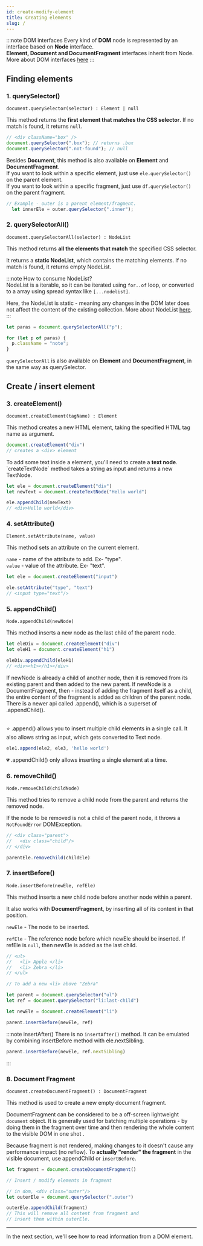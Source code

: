 ```yaml
---
id: create-modify-element
title: Creating elements
slug: /
---
```



:::note DOM interfaces
Every kind of **DOM** node is represented by an interface based on **Node** interface.   
**Element, Document and DocumentFragment** interfaces inherit from Node. More about DOM interfaces [here](https://developer.mozilla.org/en-US/docs/Web/API/Document_Object_Model)
::: 

## Finding elements

### 1. querySelector()

`document.querySelector(selector) : Element | null`

This method returns the **first element that matches the CSS selector**. If no match is found, it returns `null`.

```js
// <div className="box" />
document.querySelector(".box"); // returns .box
document.querySelector(".not-found"); // null
```

<Accordion>
  <Admonition type="note" title="Also available on Element and fragment" id="link-element-has-qs">
  Besides <b>Document</b>, this method is also available on <b>Element</b> and <b>DocumentFragment</b>.<br/>
  If you want to look within a specific element, just use <code>ele.querySelector()</code> on the parent element.<br/>
  If you want to look within a specific fragment, just use <code>df.querySelector()</code> on the parent fragment.

  ```js
  // Example - outer is a parent element/fragment.
    let innerEle = outer.querySelector(".inner");
  ```
  </Admonition>
</Accordion>

<MDN title="querySelector" url="https://developer.mozilla.org/en-US/docs/Web/API/Document/querySelector" />

### 2. querySelectorAll()

`document.querySelectorAll(selector) : NodeList`

This method returns **all the elements that match** the specified CSS selector.

It returns a **static NodeList**, which contains the matching elements. If no match is found, it returns empty NodeList.

:::note How to consume NodeList?  
 NodeList is a iterable, so it can be iterated using `for..of` loop, or converted to a array using spread syntax like `[...nodelist]`.

Here, the NodeList is static - meaning any changes in the DOM later does not affect the content of the existing collection. More about NodeList [here](https://developer.mozilla.org/en-US/docs/Web/API/NodeList).  
:::

```js
let paras = document.querySelectorAll("p");

for (let p of paras) {
  p.className = "note";
}
```

`querySelectorAll` is also available on <b>Element</b> and <b>DocumentFragment</b>, in the <InternalLink href="#link-element-has-qs">same way as querySelector</InternalLink>.

<MDN title="querySelectorAll" url="https://developer.mozilla.org/en-US/docs/Web/API/Document/querySelectorAll" />

## Create / insert element

### 3. createElement()

`document.createElement(tagName) : Element`

This method creates a new HTML element, taking the specified HTML tag name as argument.

```js
document.createElement("div")
// creates a <div> element
```

<Accordion title="Related">
  <Admonition type="note" title="Creating text node">
    To add some text inside a element, you'll need to create a <b>text node</b>. 
    `createTextNode` method takes a string as input and returns a new TextNode.

  ```js
  let ele = document.createElement("div")
  let newText = document.createTextNode("Hello world")

  ele.appendChild(newText) 
  // <div>Hello world</div>
  ```
  </Admonition>
</Accordion>

<MDN title="createElement" url="https://developer.mozilla.org/en-US/docs/Web/API/Document/createElement" />

### 4. setAttribute()

`Element.setAttribute(name, value)`

This method sets an attribute on the current element. 

`name` - name of the attribute to add. Ex- "type".  
`value` - value of the attribute. Ex- "text".

```js
let ele = document.createElement("input")

ele.setAttribute("type", "text") 
// <input type="text"/>
```
<MDN title="setAttribute" url="https://developer.mozilla.org/en-US/docs/Web/API/Element/setAttribute" />


### 5. appendChild()

`Node.appendChild(newNode)`

This method inserts a new node as the last child of the parent node.

```js
let eleDiv = document.createElement("div")
let eleH1 = document.createElement("h1")

eleDiv.appendChild(eleH1)
// <div><h1></h1></div>
```

<Accordion title="Edge cases and alternative">
  <Admonition type="note" title="If it already has a parent">
  If newNode is already a child of another node, 
  then it is removed from its existing parent and then added to the new parent.
  </Admonition>

  <Admonition type="note" title="If it is DocumentFragment" id="link-appendChild-documentFragment">
  If newNode is a DocumentFragment, then - instead of adding the fragment itself as a child, 
  the entire content of the fragment is added as children of the parent node.
  </Admonition>

  <Admonition type="note" title=".append()">
  There is a newer api called .append(), which is a superset of .appendChild().<br/><br/>

  ⭐️ .append() allows you to insert multiple child elements in a single call. It also allows string as input, which gets converted to Text node.  

  ```js
  ele1.append(ele2, ele3, 'hello world')
  ```

  💔 .appendChild() only allows inserting a single element at a time.
  </Admonition>
</Accordion>

<MDN title="appendChild" url="https://developer.mozilla.org/en-US/docs/Web/API/Node/appendChild" />

### 6. removeChild()

`Node.removeChild(childNode)`

This method tries to remove a child node from the parent and returns the removed node.

If the node to be removed is not a child of the parent node, it throws a `NotFoundError` DOMException.

```js
// <div class="parent">
//   <div class="child"/>
// </div>

parentEle.removeChild(childEle)
```

<MDN title="removeChild" url="https://developer.mozilla.org/en-US/docs/Web/API/Node/removeChild" />

### 7. insertBefore()

`Node.insertBefore(newEle, refEle)`

This method inserts a new child node before another node within a parent.  

It also works with **DocumentFragment**, by inserting all of its content in that position.

`newEle` - The node to be inserted.  

`refEle` - The reference node before which newEle should be inserted. If refEle is `null`, then newEle is added as the last child.

```js
// <ul>
//   <li> Apple </li>
//   <li> Zebra </li>
// </ul>

// To add a new <li> above "Zebra"

let parent = document.querySelector("ul")
let ref = document.querySelector("li:last-child")

let newEle = document.createElement("li")

parent.insertBefore(newEle, ref)
```

:::note insertAfter()
There is no `insertAfter()` method. It can be emulated by combining insertBefore method with ele.nextSibling.

```js
parent.insertBefore(newEle, ref.nextSibling)
```
:::

<MDN title="insertBefore" url="https://developer.mozilla.org/en-US/docs/Web/API/Node/insertBefore" />

### 8. Document Fragment

`document.createDocumentFragment() : DocumentFragment`

This method is used to create a new empty document fragment.

DocumentFragment can be considered to be a off-screen lightweight `document` object. 
It is generally used for batching multiple operations - by doing them in the fragment over time and then rendering the whole content to the visible DOM in one shot .

Because fragment is not rendered, making changes to it doesn't cause any performance impact (no reflow). To **actually "render" the fragment** in the visible document, <InternalLink href="#link-appendChild-documentFragment">use appendChild</InternalLink> or `insertBefore`.

```js
let fragment = document.createDocumentFragment()

// Insert / modify elements in fragment

// in dom, <div class="outer"/>
let outerEle = document.querySelector(".outer")

outerEle.appendChild(fragment)
// This will remove all content from fragment and 
// insert them within outerEle.

```

<MDN title="Document Fragment" url="https://developer.mozilla.org/en-US/docs/Web/API/DocumentFragment" />


--------

In the next section, we'll see how to read information from a DOM element.
